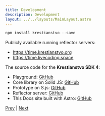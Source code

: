 ```yaml
---
title: Development
description: Development
layout: ../../layouts/MainLayout.astro
---
```


```js
npm install krestianstvo --save
```

Publicly available running reflector servers:  
- https://time.krestianstvo.org
- https://time.livecoding.space

The source code for the **Krestianstvo SDK 4**: 

* Playground: [GitHub](https://github.com/NikolaySuslov/krestianstvo-playground)
* Core library on Solid JS: [GitHub](https://github.com/NikolaySuslov/krestianstvo)
* Prototype on S.js: [GitHub](https://github.com/NikolaySuslov/krestianstvo-s.js)
* Reflector server: [GitHub](https://github.com/NikolaySuslov/lcs-reflector)
* This Docs site built with Astro: [GitHub](https://github.com/NikolaySuslov/krestianstvo-docs)

[Prev](/en/architecture) | [Next](/en/deployment)